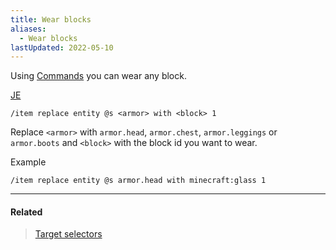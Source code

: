 ```yaml
---
title: Wear blocks
aliases:
  - Wear blocks
lastUpdated: 2022-05-10
---
```



Using [Commands](/commands) you can wear any block.

[JE](/javaedition)
```mcfunction
/item replace entity @s <armor> with <block> 1
```

Replace `<armor>` with `armor.head`, `armor.chest`, `armor.leggings` or `armor.boots` and `<block>` with the block id you want to wear.

Example
```mcfunction
/item replace entity @s armor.head with minecraft:glass 1
```

<Gallery>
   <Asset path="wearblocksglass.webp" alt="Glass custom armor" />
   <Asset path="wearblocksdirt.webp" alt="Dirt custom armor" />
   <Asset path="wearblocksobserver.webp" alt="Observer custom armor" />
   <Asset path="wearblocksleaves.webp" alt="Leaves custom armor" />
</Gallery>

---

#### Related
> [Target selectors](/targetselectors)